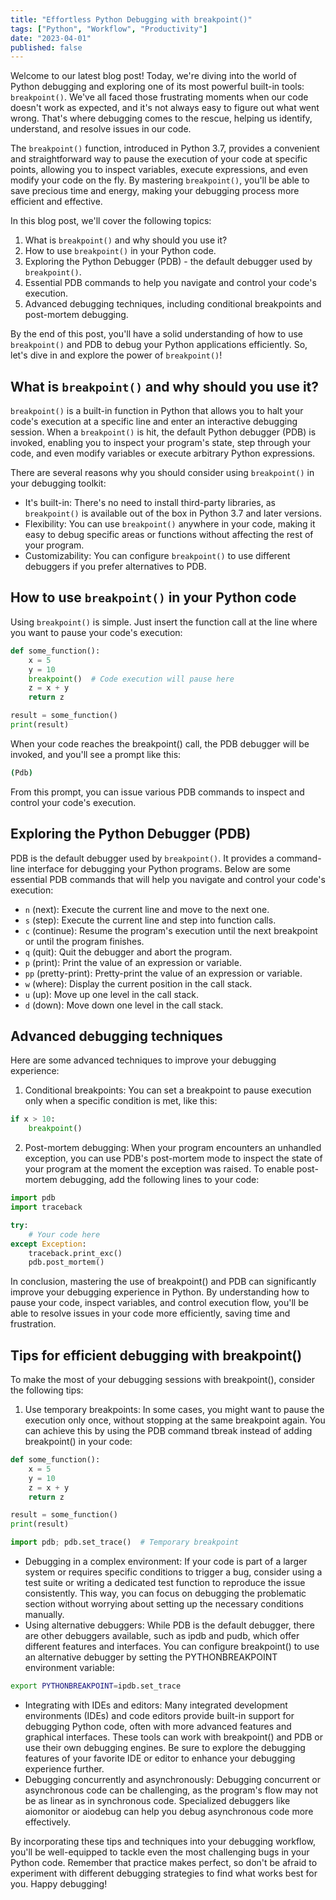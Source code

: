 ```yaml
---
title: "Effortless Python Debugging with breakpoint()"
tags: ["Python", "Workflow", "Productivity"]
date: "2023-04-01"
published: false
---
```


Welcome to our latest blog post! Today, we're diving into the world of Python debugging and exploring one of its most powerful built-in tools: `breakpoint()`. We've all faced those frustrating moments when our code doesn't work as expected, and it's not always easy to figure out what went wrong. That's where debugging comes to the rescue, helping us identify, understand, and resolve issues in our code.

The `breakpoint()` function, introduced in Python 3.7, provides a convenient and straightforward way to pause the execution of your code at specific points, allowing you to inspect variables, execute expressions, and even modify your code on the fly. By mastering `breakpoint()`, you'll be able to save precious time and energy, making your debugging process more efficient and effective.

In this blog post, we'll cover the following topics:

1. What is `breakpoint()` and why should you use it?
2. How to use `breakpoint()` in your Python code.
3. Exploring the Python Debugger (PDB) - the default debugger used by `breakpoint()`.
4. Essential PDB commands to help you navigate and control your code's execution.
5. Advanced debugging techniques, including conditional breakpoints and post-mortem debugging.

By the end of this post, you'll have a solid understanding of how to use `breakpoint()` and PDB to debug your Python applications efficiently. So, let's dive in and explore the power of `breakpoint()`!

## What is `breakpoint()` and why should you use it?

`breakpoint()` is a built-in function in Python that allows you to halt your code's execution at a specific line and enter an interactive debugging session. When a `breakpoint()` is hit, the default Python debugger (PDB) is invoked, enabling you to inspect your program's state, step through your code, and even modify variables or execute arbitrary Python expressions.

There are several reasons why you should consider using `breakpoint()` in your debugging toolkit:

- It's built-in: There's no need to install third-party libraries, as `breakpoint()` is available out of the box in Python 3.7 and later versions.
- Flexibility: You can use `breakpoint()` anywhere in your code, making it easy to debug specific areas or functions without affecting the rest of your program.
- Customizability: You can configure `breakpoint()` to use different debuggers if you prefer alternatives to PDB.

## How to use `breakpoint()` in your Python code

Using `breakpoint()` is simple. Just insert the function call at the line where you want to pause your code's execution:

```python
def some_function():
    x = 5
    y = 10
    breakpoint()  # Code execution will pause here
    z = x + y
    return z

result = some_function()
print(result)
```

When your code reaches the breakpoint() call, the PDB debugger will be invoked, and you'll see a prompt like this:

```bash
(Pdb)
```

From this prompt, you can issue various PDB commands to inspect and control your code's execution.

## Exploring the Python Debugger (PDB)

PDB is the default debugger used by `breakpoint()`. It provides a command-line interface for debugging your Python programs. Below are some essential PDB commands that will help you navigate and control your code's execution:

- `n` (next): Execute the current line and move to the next one.
- `s` (step): Execute the current line and step into function calls.
- `c` (continue): Resume the program's execution until the next breakpoint or until the program finishes.
- `q` (quit): Quit the debugger and abort the program.
- `p` (print): Print the value of an expression or variable.
- `pp` (pretty-print): Pretty-print the value of an expression or variable.
- `w` (where): Display the current position in the call stack.
- `u` (up): Move up one level in the call stack.
- `d` (down): Move down one level in the call stack.

## Advanced debugging techniques

Here are some advanced techniques to improve your debugging experience:

1. Conditional breakpoints: You can set a breakpoint to pause execution only when a specific condition is met, like this:

```python
if x > 10:
    breakpoint()
```

2. Post-mortem debugging: When your program encounters an unhandled exception, you can use PDB's post-mortem mode to inspect the state of your program at the moment the exception was raised.
   To enable post-mortem debugging, add the following lines to your code:

```python
import pdb
import traceback

try:
    # Your code here
except Exception:
    traceback.print_exc()
    pdb.post_mortem()
```

In conclusion, mastering the use of breakpoint() and PDB can significantly improve your debugging experience in Python. By understanding how to pause your code, inspect variables, and control execution flow, you'll be able to resolve issues in your code more efficiently, saving time and frustration.

## Tips for efficient debugging with breakpoint()

To make the most of your debugging sessions with breakpoint(), consider the following tips:

1. Use temporary breakpoints: In some cases, you might want to pause the execution only once, without stopping at the same breakpoint again. You can achieve this by using the PDB command tbreak instead of adding breakpoint() in your code:

```python
def some_function():
    x = 5
    y = 10
    z = x + y
    return z

result = some_function()
print(result)

import pdb; pdb.set_trace()  # Temporary breakpoint
```

- Debugging in a complex environment: If your code is part of a larger system or requires specific conditions to trigger a bug, consider using a test suite or writing a dedicated test function to reproduce the issue consistently. This way, you can focus on debugging the problematic section without worrying about setting up the necessary conditions manually.
- Using alternative debuggers: While PDB is the default debugger, there are other debuggers available, such as ipdb and pudb, which offer different features and interfaces. You can configure breakpoint() to use an alternative debugger by setting the PYTHONBREAKPOINT environment variable:

```bash
export PYTHONBREAKPOINT=ipdb.set_trace
```

- Integrating with IDEs and editors: Many integrated development environments (IDEs) and code editors provide built-in support for debugging Python code, often with more advanced features and graphical interfaces. These tools can work with breakpoint() and PDB or use their own debugging engines. Be sure to explore the debugging features of your favorite IDE or editor to enhance your debugging experience further.
- Debugging concurrently and asynchronously: Debugging concurrent or asynchronous code can be challenging, as the program's flow may not be as linear as in synchronous code. Specialized debuggers like aiomonitor or aiodebug can help you debug asynchronous code more effectively.

By incorporating these tips and techniques into your debugging workflow, you'll be well-equipped to tackle even the most challenging bugs in your Python code. Remember that practice makes perfect, so don't be afraid to experiment with different debugging strategies to find what works best for you. Happy debugging!
